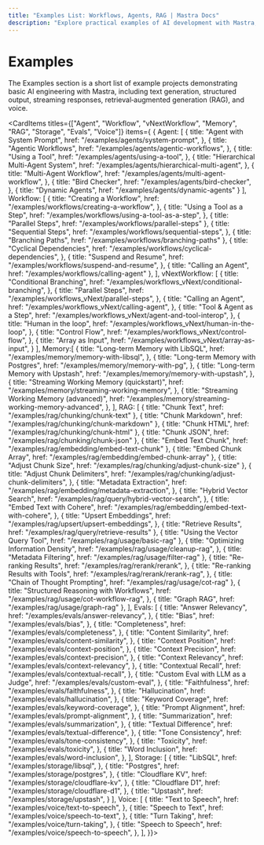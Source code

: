```yaml
---
title: "Examples List: Workflows, Agents, RAG | Mastra Docs"
description: "Explore practical examples of AI development with Mastra, including text generation, RAG implementations, structured outputs, and multi-modal interactions. Learn how to build AI applications using OpenAI, Anthropic, and Google Gemini."
---
```



# Examples

The Examples section is a short list of example projects demonstrating basic AI engineering with Mastra, including text generation, structured output, streaming responses, retrieval‐augmented generation (RAG), and voice.

<CardItems titles={["Agent", "Workflow", "vNextWorkflow", "Memory", "RAG", "Storage", "Evals", "Voice"]} items={
  {
    Agent: [
      {
        title: "Agent with System Prompt",
        href: "/examples/agents/system-prompt",
      },
      {
        title: "Agentic Workflows",
        href: "/examples/agents/agentic-workflows",
      },
      {
        title: "Using a Tool",
        href: "/examples/agents/using-a-tool",
      },
      {
        title: "Hierarchical Multi-Agent System",
        href: "/examples/agents/hierarchical-multi-agent",
      },
      {
        title: "Multi-Agent Workflow",
        href: "/examples/agents/multi-agent-workflow",
      },
      {
        title: "Bird Checker",
        href: "/examples/agents/bird-checker",
      },
      {
        title: "Dynamic Agents",
        href: "/examples/agents/dynamic-agents"
      }
    ],
    Workflow: [
      {
        title: "Creating a Workflow",
        href: "/examples/workflows/creating-a-workflow",
      },
      {
        title: "Using a Tool as a Step",
        href: "/examples/workflows/using-a-tool-as-a-step",
      },
      { title: "Parallel Steps", href: "/examples/workflows/parallel-steps" },
      {
        title: "Sequential Steps",
        href: "/examples/workflows/sequential-steps",
      },
      { title: "Branching Paths", href: "/examples/workflows/branching-paths" },
      {
        title: "Cyclical Dependencies",
        href: "/examples/workflows/cyclical-dependencies",
      },
      {
        title: "Suspend and Resume",
        href: "/examples/workflows/suspend-and-resume",
      },
      { title: "Calling an Agent", href: "/examples/workflows/calling-agent" },
    ],
    vNextWorkflow: [
      {
        title: "Conditional Branching",
        href: "/examples/workflows_vNext/conditional-branching",
      },
      {
        title: "Parallel Steps",
        href: "/examples/workflows_vNext/parallel-steps",
      },
      {
        title: "Calling an Agent",
        href: "/examples/workflows_vNext/calling-agent",
      },
      {
        title: "Tool & Agent as a Step",
        href: "/examples/workflows_vNext/agent-and-tool-interop",
      },
      {
        title: "Human in the loop",
        href: "/examples/workflows_vNext/human-in-the-loop",
      },
      {
        title: "Control Flow",
        href: "/examples/workflows_vNext/control-flow",
      },
      {
        title: "Array as Input",
        href: "/examples/workflows_vNext/array-as-input",
      }
    ],
    Memory:[
      {
        title: "Long-term Memory with LibSQL",
        href: "/examples/memory/memory-with-libsql",
      },
      {
        title: "Long-term Memory with Postgres",
        href: "/examples/memory/memory-with-pg",
      },
      {
        title: "Long-term Memory with Upstash",
        href: "/examples/memory/memory-with-upstash",
      },
      {
        title: "Streaming Working Memory (quickstart)",
        href: "/examples/memory/streaming-working-memory",
      },
      {
        title: "Streaming Working Memory (advanced)",
        href: "/examples/memory/streaming-working-memory-advanced",
      },
    ],
  RAG: [
      { title: "Chunk Text", href: "/examples/rag/chunking/chunk-text" },
      { title: "Chunk Markdown", href: "/examples/rag/chunking/chunk-markdown" },
      { title: "Chunk HTML", href: "/examples/rag/chunking/chunk-html" },
      { title: "Chunk JSON", href: "/examples/rag/chunking/chunk-json" },
      { title: "Embed Text Chunk", href: "/examples/rag/embedding/embed-text-chunk" },
      { title: "Embed Chunk Array", href: "/examples/rag/embedding/embed-chunk-array" },
      { title: "Adjust Chunk Size", href: "/examples/rag/chunking/adjust-chunk-size" },
      {
        title: "Adjust Chunk Delimiters",
        href: "/examples/rag/chunking/adjust-chunk-delimiters",
      },
      {
        title: "Metadata Extraction",
        href: "/examples/rag/embedding/metadata-extraction",
      },
      {
        title: "Hybrid Vector Search",
        href: "/examples/rag/query/hybrid-vector-search",
      },
      {
        title: "Embed Text with Cohere",
        href: "/examples/rag/embedding/embed-text-with-cohere",
      },
      {
        title: "Upsert Embeddings",
        href: "/examples/rag/upsert/upsert-embeddings",
      },
      { title: "Retrieve Results", href: "/examples/rag/query/retrieve-results" },
      { title: "Using the Vector Query Tool", href: "/examples/rag/usage/basic-rag" },
      {
        title: "Optimizing Information Density",
        href: "/examples/rag/usage/cleanup-rag",
      },
      { title: "Metadata Filtering", href: "/examples/rag/usage/filter-rag" },
      {
        title: "Re-ranking Results",
        href: "/examples/rag/rerank/rerank",
      },
      {
        title: "Re-ranking Results with Tools",
        href: "/examples/rag/rerank/rerank-rag",
      },
      { title: "Chain of Thought Prompting", href: "/examples/rag/usage/cot-rag" },
      {
        title: "Structured Reasoning with Workflows",
        href: "/examples/rag/usage/cot-workflow-rag",
      },
      { title: "Graph RAG", href: "/examples/rag/usage/graph-rag" },
    ],
  Evals: [
    {
      title: "Answer Relevancy",
      href: "/examples/evals/answer-relevancy",
    },
    {
      title: "Bias",
      href: "/examples/evals/bias",
    },
    {
      title: "Completeness",
      href: "/examples/evals/completeness",
    },
    {
      title: "Content Similarity",
      href: "/examples/evals/content-similarity",
    },
    {
      title: "Context Position",
      href: "/examples/evals/context-position",
    },
    {
      title: "Context Precision",
      href: "/examples/evals/context-precision",
    },
    {
      title: "Context Relevancy",
      href: "/examples/evals/context-relevancy",
    },
    {
      title: "Contextual Recall",
      href: "/examples/evals/contextual-recall",
    },
    {
      title: "Custom Eval with LLM as a Judge",
      href: "/examples/evals/custom-eval",
    },
    {
      title: "Faithfulness",
      href: "/examples/evals/faithfulness",
    },
    {
      title: "Hallucination",
      href: "/examples/evals/hallucination",
    },
    {
      title: "Keyword Coverage",
      href: "/examples/evals/keyword-coverage",
    },
    {
      title: "Prompt Alignment",
      href: "/examples/evals/prompt-alignment",
    },
    {
      title: "Summarization",
      href: "/examples/evals/summarization",
    },
    {
      title: "Textual Difference",
      href: "/examples/evals/textual-difference",
    },
    {
      title: "Tone Consistency", 
      href: "/examples/evals/tone-consistency",
    },
    {
      title: "Toxicity",
      href: "/examples/evals/toxicity",
    },
    {
      title: "Word Inclusion",
      href: "/examples/evals/word-inclusion",
    },
  ],
  Storage: [
    {
      title: "LibSQL",
      href: "/examples/storage/libsql",
    },
    {
      title: "Postgres",
      href: "/examples/storage/postgres",
    },
    {
      title: "Cloudflare KV",
      href: "/examples/storage/cloudflare-kv",
    },
    {
      title: "Cloudflare D1",
      href: "/examples/storage/cloudflare-d1",
    },
    {
      title: "Upstash",
      href: "/examples/storage/upstash",
    }
  ],
  Voice: [
    {
      title: "Text to Speech",
      href: "/examples/voice/text-to-speech",
    },
    {
      title: "Speech to Text",
      href: "/examples/voice/speech-to-text",
    },
    {
      title: "Turn Taking",
      href: "/examples/voice/turn-taking",
    },
    {
      title: "Speech to Speech",
      href: "/examples/voice/speech-to-speech",
    },
  ],
}}>

</CardItems>
